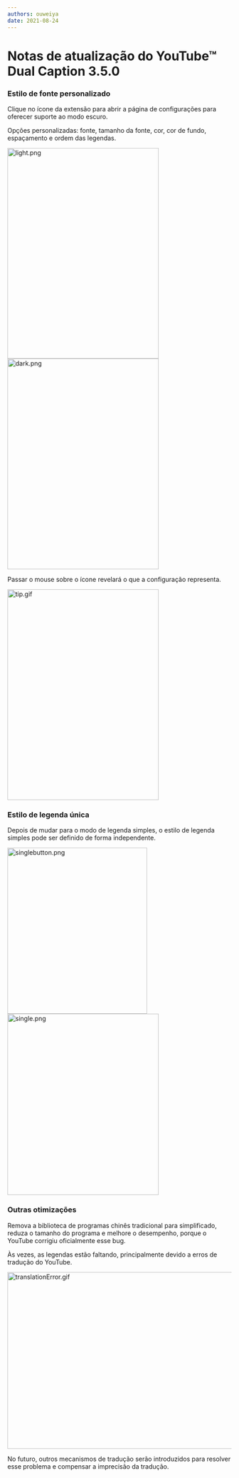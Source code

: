 ```yaml
---
authors: ouweiya
date: 2021-08-24
---
```



# Notas de atualização do YouTube™ Dual Caption 3.5.0

### Estilo de fonte personalizado

Clique no ícone da extensão para abrir a página de configurações para oferecer suporte ao modo escuro.

Opções personalizadas: fonte, tamanho da fonte, cor, cor de fundo, espaçamento e ordem das legendas.

<img src={light} alt="light.png" width="340" height="472" />
<img src={dark} alt="dark.png" width="340" height="472" />

<Tip>Passar o mouse sobre o ícone revelará o que a configuração representa.</Tip>

<img src={tip} alt="tip.gif" width="340" height="472" />

### Estilo de legenda única

Depois de mudar para o modo de legenda simples, o estilo de legenda simples pode ser definido de forma independente.

<img src={singlebutton} alt="singlebutton.png" width="314" height="372" />
<img src={single} alt="single.png" width="340" height="406" />

### Outras otimizações

Remova a biblioteca de programas chinês tradicional para simplificado, reduza o tamanho do programa e melhore o desempenho, porque o YouTube corrigiu oficialmente esse bug.

<Tip>Às vezes, as legendas estão faltando, principalmente devido a erros de tradução do YouTube.</Tip>

<img src={translationError} alt="translationError.gif" width="700" height="396" />

No futuro, outros mecanismos de tradução serão introduzidos para resolver esse problema e compensar a imprecisão da tradução.

<WebStore />